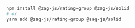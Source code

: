 ```bash
npm install @zag-js/rating-group @zag-js/solid
# or
yarn add @zag-js/rating-group @zag-js/solid
```
